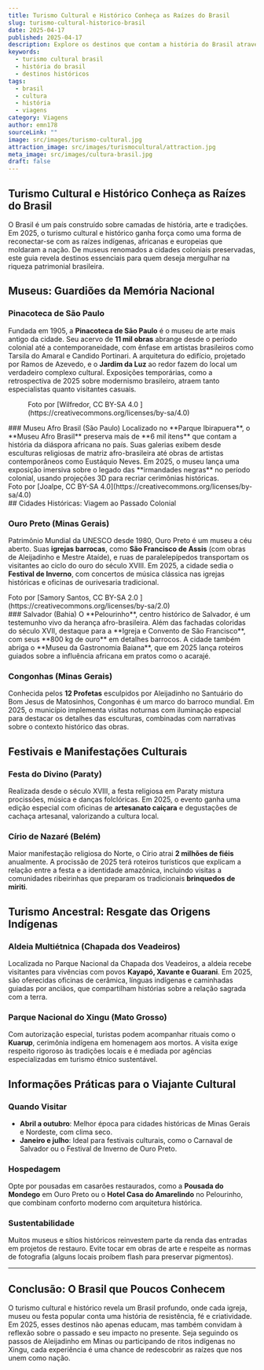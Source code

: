 ```yaml
---
title: Turismo Cultural e Histórico Conheça as Raízes do Brasil
slug: turismo-cultural-historico-brasil
date: 2025-04-17
published: 2025-04-17
description: Explore os destinos que contam a história do Brasil através de museus, igrejas barrocas e manifestações culturais imersivas em 2025.
keywords:
  - turismo cultural brasil
  - história do brasil
  - destinos históricos
tags:
  - brasil
  - cultura
  - história
  - viagens
category: Viagens
author: emn178
sourceLink: ""
image: src/images/turismo-cultural.jpg
attraction_image: src/images/turismocultural/attraction.jpg
meta_image: src/images/cultura-brasil.jpg
draft: false
---
```


## Turismo Cultural e Histórico Conheça as Raízes do Brasil
O Brasil é um país construído sobre camadas de história, arte e tradições. Em 2025, o turismo cultural e histórico ganha força como uma forma de reconectar-se com as raízes indígenas, africanas e europeias que moldaram a nação. De museus renomados a cidades coloniais preservadas, este guia revela destinos essenciais para quem deseja mergulhar na riqueza patrimonial brasileira.

## Museus: Guardiões da Memória Nacional

### Pinacoteca de São Paulo  
Fundada em 1905, a **Pinacoteca de São Paulo** é o museu de arte mais antigo da cidade. Seu acervo de **11 mil obras** abrange desde o período colonial até a contemporaneidade, com ênfase em artistas brasileiros como Tarsila do Amaral e Candido Portinari. A arquitetura do edifício, projetado por Ramos de Azevedo, e o **Jardim da Luz** ao redor fazem do local um verdadeiro complexo cultural. Exposições temporárias, como a retrospectiva de 2025 sobre modernismo brasileiro, atraem tanto especialistas quanto visitantes casuais.
<figure>
  <OptimizedImage 
    src="/images/turismocultural/pinacoteca.jpg" 
    alt="Pinacoteca" 
    width={1280} 
    height={720} 
  />
  <figcaption>
    Foto por [Wilfredor, CC BY-SA 4.0 ](https://creativecommons.org/licenses/by-sa/4.0)
  </figcaption>
</figure>
### Museu Afro Brasil (São Paulo)  
Localizado no **Parque Ibirapuera**, o **Museu Afro Brasil** preserva mais de **6 mil itens** que contam a história da diáspora africana no país. Suas galerias exibem desde esculturas religiosas de matriz afro-brasileira até obras de artistas contemporâneos como Eustáquio Neves. Em 2025, o museu lança uma exposição imersiva sobre o legado das **irmandades negras** no período colonial, usando projeções 3D para recriar cerimônias históricas.
  <OptimizedImage 
    src="/images/turismocultural/museuafro.jpg" 
    alt="Museu afro" 
    width={1280} 
    height={720} 
  />
  <figcaption>
    Foto por [Joalpe, CC BY-SA 4.0](https://creativecommons.org/licenses/by-sa/4.0)
  </figcaption>
## Cidades Históricas: Viagem ao Passado Colonial

### Ouro Preto (Minas Gerais)  
Patrimônio Mundial da UNESCO desde 1980, Ouro Preto é um museu a céu aberto. Suas **igrejas barrocas**, como **São Francisco de Assis** (com obras de Aleijadinho e Mestre Ataíde), e ruas de paralelepípedos transportam os visitantes ao ciclo do ouro do século XVIII. Em 2025, a cidade sedia o **Festival de Inverno**, com concertos de música clássica nas igrejas históricas e oficinas de ourivesaria tradicional.
  <OptimizedImage 
    src="/images/turismocultural/ouro.jpg" 
    alt="Museu da inconfidencia" 
    width={1280} 
    height={720} 
  />
  <figcaption>
    Foto por [Samory Santos, CC BY-SA 2.0 ](https://creativecommons.org/licenses/by-sa/2.0)
  </figcaption>
### Salvador (Bahia)  
O **Pelourinho**, centro histórico de Salvador, é um testemunho vivo da herança afro-brasileira. Além das fachadas coloridas do século XVII, destaque para a **Igreja e Convento de São Francisco**, com seus **800 kg de ouro** em detalhes barrocos. A cidade também abriga o **Museu da Gastronomia Baiana**, que em 2025 lança roteiros guiados sobre a influência africana em pratos como o acarajé.

### Congonhas (Minas Gerais)  
Conhecida pelos **12 Profetas** esculpidos por Aleijadinho no Santuário do Bom Jesus de Matosinhos, Congonhas é um marco do barroco mundial. Em 2025, o município implementa visitas noturnas com iluminação especial para destacar os detalhes das esculturas, combinadas com narrativas sobre o contexto histórico das obras.

## Festivais e Manifestações Culturais

### Festa do Divino (Paraty)  
Realizada desde o século XVIII, a festa religiosa em Paraty mistura procissões, música e danças folclóricas. Em 2025, o evento ganha uma edição especial com oficinas de **artesanato caiçara** e degustações de cachaça artesanal, valorizando a cultura local.

### Círio de Nazaré (Belém)  
Maior manifestação religiosa do Norte, o Círio atrai **2 milhões de fiéis** anualmente. A procissão de 2025 terá roteiros turísticos que explicam a relação entre a festa e a identidade amazônica, incluindo visitas a comunidades ribeirinhas que preparam os tradicionais **brinquedos de miriti**.

## Turismo Ancestral: Resgate das Origens Indígenas

### Aldeia Multiétnica (Chapada dos Veadeiros)  
Localizada no Parque Nacional da Chapada dos Veadeiros, a aldeia recebe visitantes para vivências com povos **Kayapó, Xavante e Guarani**. Em 2025, são oferecidas oficinas de cerâmica, línguas indígenas e caminhadas guiadas por anciãos, que compartilham histórias sobre a relação sagrada com a terra.

### Parque Nacional do Xingu (Mato Grosso)  
Com autorização especial, turistas podem acompanhar rituais como o **Kuarup**, cerimônia indígena em homenagem aos mortos. A visita exige respeito rigoroso às tradições locais e é mediada por agências especializadas em turismo étnico sustentável.

## Informações Práticas para o Viajante Cultural

### Quando Visitar  
- **Abril a outubro**: Melhor época para cidades históricas de Minas Gerais e Nordeste, com clima seco.
- **Janeiro e julho**: Ideal para festivais culturais, como o Carnaval de Salvador ou o Festival de Inverno de Ouro Preto.

### Hospedagem  
Opte por pousadas em casarões restaurados, como a **Pousada do Mondego** em Ouro Preto ou o **Hotel Casa do Amarelindo** no Pelourinho, que combinam conforto moderno com arquitetura histórica.

### Sustentabilidade  
Muitos museus e sítios históricos reinvestem parte da renda das entradas em projetos de restauro. Evite tocar em obras de arte e respeite as normas de fotografia (alguns locais proíbem flash para preservar pigmentos).

---

## Conclusão: O Brasil que Poucos Conhecem  
O turismo cultural e histórico revela um Brasil profundo, onde cada igreja, museu ou festa popular conta uma história de resistência, fé e criatividade. Em 2025, esses destinos não apenas educam, mas também convidam à reflexão sobre o passado e seu impacto no presente. Seja seguindo os passos de Aleijadinho em Minas ou participando de ritos indígenas no Xingu, cada experiência é uma chance de redescobrir as raízes que nos unem como nação.
